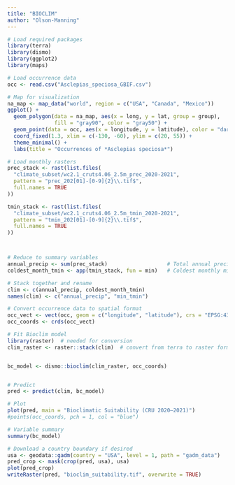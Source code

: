 ```yaml
---
title: "BIOCLIM"
author: "Olson-Manning"
---
```


```r
# Load required packages
library(terra)
library(dismo)
library(ggplot2)
library(maps)

# Load occurrence data
occ <- read.csv("Asclepias_speciosa_GBIF.csv")

# Map for visualization
na_map <- map_data("world", region = c("USA", "Canada", "Mexico"))
ggplot() +
  geom_polygon(data = na_map, aes(x = long, y = lat, group = group),
               fill = "gray90", color = "gray50") +
  geom_point(data = occ, aes(x = longitude, y = latitude), color = "darkgreen", size = 2) +
  coord_fixed(1.3, xlim = c(-130, -60), ylim = c(20, 55)) +
  theme_minimal() +
  labs(title = "Occurrences of *Asclepias speciosa*")

# Load monthly rasters
prec_stack <- rast(list.files(
  "climate_subset/wc2.1_cruts4.06_2.5m_prec_2020-2021",
  pattern = "prec_202[01]-[0-9]{2}\\.tif$",
  full.names = TRUE
))

tmin_stack <- rast(list.files(
  "climate_subset/wc2.1_cruts4.06_2.5m_tmin_2020-2021",
  pattern = "tmin_202[01]-[0-9]{2}\\.tif$",
  full.names = TRUE
))



# Reduce to summary variables
annual_precip <- sum(prec_stack)                   # Total annual precipitation
coldest_month_tmin <- app(tmin_stack, fun = min)   # Coldest monthly minimum temp

# Stack together and rename
clim <- c(annual_precip, coldest_month_tmin)
names(clim) <- c("annual_precip", "min_tmin")

# Convert occurrence data to spatial format
occ_vect <- vect(occ, geom = c("longitude", "latitude"), crs = "EPSG:4326")
occ_coords <- crds(occ_vect)

# Fit Bioclim model
library(raster)  # needed for conversion
clim_raster <- raster::stack(clim)  # convert from terra to raster format


bc_model <- dismo::bioclim(clim_raster, occ_coords)


# Predict
pred <- predict(clim, bc_model)

# Plot
plot(pred, main = "Bioclimatic Suitability (CRU 2020–2021)")
#points(occ_coords, pch = 1, col = "blue")

# Variable summary
summary(bc_model)

```


```r
# Download a country boundary if desired
usa <- geodata::gadm(country = "USA", level = 1, path = "gadm_data")
pred_crop <- mask(crop(pred, usa), usa)
plot(pred_crop)
writeRaster(pred, "bioclim_suitability.tif", overwrite = TRUE)
```

